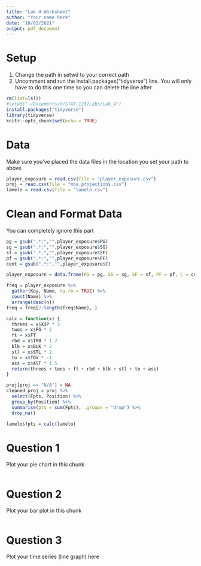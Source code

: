 ---
title: "Lab 4 Worksheet"
author: "Your name here"
date: "10/02/2021"
output: pdf_document
---

# Setup
1. Change the path in setwd to your correct path
2. Uncomment and run the install.packages("tidyverse") line. You will only have to do this one time so you can delete the line after
```{r setup}
rm(list=ls())
#setwd("~/Documents/R/STAT_123/Labs/Lab_4")
install.packages("tidyverse")
library(tidyverse)
knitr::opts_chunk$set(echo = TRUE)
```

# Data
Make sure you've placed the data files in the location you set your path to above
```{r data}
player_exposure = read.csv(file = "player_exposure.csv")
proj = read.csv(file = "nba_projections.csv")
lamelo = read.csv(file = "lamelo.csv")
```

# Clean and Format Data
You can completely ignore this part
```{r formatting}
pg = gsub(".*:","",player_exposure$PG)
sg = gsub(".*:","",player_exposure$SG)
sf = gsub(".*:","",player_exposure$SF)
pf = gsub(".*:","",player_exposure$PF)
cent = gsub(".*:","",player_exposure$C)

player_exposure = data.frame(PG = pg, SG = sg, SF = sf, PF = pf, C = cent)

freq = player_exposure %>%
  gather(Key, Name, na.rm = TRUE) %>%
  count(Name) %>% 
  arrange(desc(n))
freq = freq[2:length(freq$Name), ]

calc = function(x) {
  threes = x$X3P * 3
  twos = x$FG * 2
  ft = x$FT 
  rbd = x$TRB * 1.2
  blk = x$BLK * 2
  stl = x$STL * 2
  to = x$TOV * -1
  ass = x$AST * 1.5
  return(threes + twos + ft + rbd + blk + stl + to + ass)
}

proj[proj == "N/A"] = NA
cleaned_proj = proj %>% 
  select(Fpts, Position) %>% 
  group_by(Position) %>% 
  summarise(pts = sum(Fpts), .groups = "drop") %>% 
  drop_na()

lamelo$fpts = calc(lamelo)
```

# Question 1
Plot your pie chart in this chunk
```{r piechart}

```

# Question 2
Plot your bar plot in this chunk
```{r barplot}

```

# Question 3
Plot your time series (line graph) here
```{r timeplot}

```














